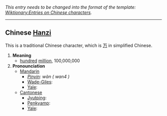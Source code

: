 ''This entry needs to be changed into the format of the template: [[Wiktionary:Entries on Chinese characters]].''
----

== Chinese [[Hanzi]] ==

This is a traditional Chinese character, which is [[万]] in simplified Chinese.

#'''Meaning'''
#*[[hundred]] [[million]], 100,000,000
#'''Pronounciation '''
#*[[Mandarin ]]
#**''[[Pinyin]]: wàn ( wan4 )''
#**[[Wade-Giles]]: 
#**[[Yale]]: 
#*[[Cantonese]]
#**[[Jyutping]]: 
#**[[Penkyamp]]: 
#**[[Yale]]: